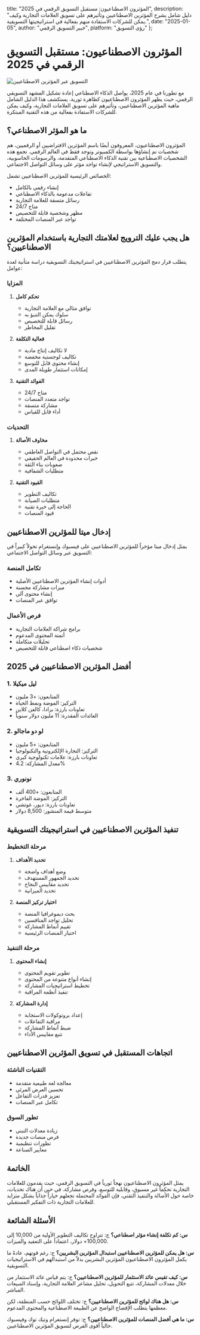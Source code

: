   title: "المؤثرون الاصطناعيون: مستقبل التسويق الرقمي في 2025",
  description: "دليل شامل يشرح المؤثرين الاصطناعيين وتأثيرهم على تسويق العلامات التجارية وكيف يمكن للشركات الاستفادة منهم بفعالية في استراتيجيتها التسويقية.",
  date: "2025-01-05",
  author: "خبير التسويق الرقمي",
  platform: "رؤى التسويق"
};

# المؤثرون الاصطناعيون: مستقبل التسويق الرقمي في 2025

![التسويق عبر المؤثرين الاصطناعيين](/images/blog-posts/ai-influencer-2025.jpeg)

مع تطورنا في عام 2025، يواصل الذكاء الاصطناعي إعادة تشكيل المشهد التسويقي الرقمي، حيث يظهر المؤثرون الاصطناعيون كظاهرة ثورية. يستكشف هذا الدليل الشامل ماهية المؤثرين الاصطناعيين، وتأثيرهم على تسويق العلامات التجارية، وكيف يمكن للشركات الاستفادة بفعالية من هذه التقنية المبتكرة.

## ما هو المؤثر الاصطناعي؟

المؤثرون الاصطناعيون، المعروفون أيضًا باسم المؤثرين الافتراضيين أو الرقميين، هم شخصيات تم إنشاؤها بواسطة الكمبيوتر وتوجد فقط في العالم الرقمي. تجمع هذه الشخصيات الاصطناعية بين تقنية الذكاء الاصطناعي المتقدمة، والرسومات الحاسوبية، والتسويق الاستراتيجي لإنشاء تواجد مؤثر على وسائل التواصل الاجتماعي.

الخصائص الرئيسية للمؤثرين الاصطناعيين تشمل:
- إنشاء رقمي بالكامل
- تفاعلات مدعومة بالذكاء الاصطناعي
- رسائل متسقة للعلامة التجارية
- متاح 24/7
- مظهر وشخصية قابلة للتخصيص
- تواجد عبر المنصات المختلفة

## هل يجب عليك الترويج لعلامتك التجارية باستخدام المؤثرين الاصطناعيين؟

يتطلب قرار دمج المؤثرين الاصطناعيين في استراتيجيتك التسويقية دراسة متأنية لعدة عوامل:

### المزايا

1. **تحكم كامل**
   - توافق مثالي مع العلامة التجارية
   - سلوك يمكن التنبؤ به
   - رسائل قابلة للتخصيص
   - تقليل المخاطر

2. **فعالية التكلفة**
   - لا تكاليف إنتاج مادية
   - تكاليف لوجستية مخفضة
   - إنشاء محتوى قابل للتوسع
   - إمكانات استثمار طويلة المدى

3. **الفوائد التقنية**
   - متاح 24/7
   - تواجد متعدد المنصات
   - مشاركة متسقة
   - أداء قابل للقياس

### التحديات

1. **مخاوف الأصالة**
   - نقص محتمل في التواصل العاطفي
   - خبرات محدودة في العالم الحقيقي
   - صعوبات بناء الثقة
   - متطلبات الشفافية

2. **القيود التقنية**
   - تكاليف التطوير
   - متطلبات الصيانة
   - الحاجة إلى خبرة تقنية
   - قيود المنصات

## إدخال ميتا للمؤثرين الاصطناعيين

يمثل إدخال ميتا مؤخراً للمؤثرين الاصطناعيين على فيسبوك وإنستغرام تحولاً كبيراً في التسويق عبر وسائل التواصل الاجتماعي:

### تكامل المنصة
- أدوات إنشاء المؤثرين الاصطناعيين الأصلية
- ميزات مشاركة محسنة
- إنشاء محتوى آلي
- توافق عبر المنصات

### فرص الأعمال
- برامج شراكة العلامات التجارية
- أتمتة المحتوى المدعوم
- تحليلات متكاملة
- شخصيات ذكاء اصطناعي قابلة للتخصيص

## أفضل المؤثرين الاصطناعيين في 2025

### 1. ليل ميكيلا
- المتابعون: +3 مليون
- التركيز: الموضة ونمط الحياة
- تعاونات بارزة: برادا، كالفن كلاين
- العائدات المقدرة: 11 مليون دولار سنوياً

### 2. لو دو ماجالو
- المتابعون: +5 مليون
- التركيز: التجارة الإلكترونية والتكنولوجيا
- تعاونات بارزة: علامات تكنولوجية كبرى
- معدل المشاركة: 4.2%

### 3. نونوري
- المتابعون: +400 ألف
- التركيز: الموضة الفاخرة
- تعاونات بارزة: ديور، غوتشي
- متوسط قيمة المنشور: 8,500 دولار

## تنفيذ المؤثرين الاصطناعيين في استراتيجيتك التسويقية

### مرحلة التخطيط
1. **تحديد الأهداف**
   - وضع أهداف واضحة
   - تحديد الجمهور المستهدف
   - تحديد مقاييس النجاح
   - تحديد الميزانية

2. **اختيار تركيز المنصة**
   - بحث ديموغرافيا المنصة
   - تحليل تواجد المنافسين
   - تقييم أنماط المشاركة
   - اختيار المنصات الرئيسية

### مرحلة التنفيذ
1. **إنشاء المحتوى**
   - تطوير تقويم المحتوى
   - إنشاء أنواع متنوعة من المحتوى
   - تخطيط استراتيجيات المشاركة
   - تنفيذ أنظمة المراقبة

2. **إدارة المشاركة**
   - إعداد بروتوكولات الاستجابة
   - مراقبة التفاعلات
   - ضبط أنماط المشاركة
   - تتبع مقاييس الأداء

## اتجاهات المستقبل في تسويق المؤثرين الاصطناعيين

### التقنيات الناشئة
- معالجة لغة طبيعية متقدمة
- تحسين العرض المرئي
- تعزيز قدرات التفاعل
- تكامل عبر المنصات

### تطور السوق
- زيادة معدلات التبني
- فرص منصات جديدة
- تطورات تنظيمية
- معايير الصناعة

## الخاتمة

يمثل المؤثرون الاصطناعيون نهجاً ثورياً في التسويق الرقمي، حيث يقدمون للعلامات التجارية تحكماً غير مسبوق، وقابلية للتوسع، وفرص مشاركة. في حين أن هناك تحديات، خاصة حول الأصالة والتنفيذ التقني، فإن الفوائد المحتملة تجعلهم خياراً جذاباً بشكل متزايد للعلامات التجارية ذات التفكير المستقبلي.

## الأسئلة الشائعة

**س: كم تكلفة إنشاء مؤثر اصطناعي؟**
ج: تتراوح تكاليف التطوير الأولية من 10,000 إلى 100,000+ دولار، اعتماداً على التعقيد والميزات.

**س: هل يمكن للمؤثرين الاصطناعيين استبدال المؤثرين البشريين؟**
ج: رغم قوتهم، عادةً ما يكمل المؤثرون الاصطناعيون المؤثرين البشريين بدلاً من استبدالهم في الاستراتيجيات التسويقية.

**س: كيف تقيس عائد الاستثمار للمؤثرين الاصطناعيين؟**
ج: يتم قياس عائد الاستثمار من خلال معدلات المشاركة، تتبع التحويل، تحليل مشاعر العلامة التجارية، وإسناد المبيعات المباشر.

**س: هل هناك لوائح للمؤثرين الاصطناعيين؟**
ج: تختلف اللوائح حسب المنطقة، لكن معظمها يتطلب الإفصاح الواضح عن الطبيعة الاصطناعية والمحتوى المدعوم.

**س: ما هي أفضل المنصات للمؤثرين الاصطناعيين؟**
ج: توفر إنستغرام وتيك توك وفيسبوك حالياً أقوى الفرص لتسويق المؤثرين الاصطناعيين.